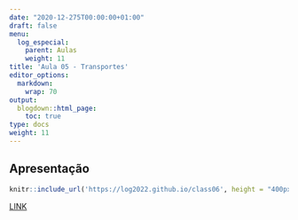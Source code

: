 ---
date: "2020-12-275T00:00:00+01:00"
draft: false
menu:
  log_especial:
    parent: Aulas
    weight: 11
title: 'Aula 05 - Transportes'
editor_options: 
  markdown: 
    wrap: 70
output: 
  blogdown::html_page:
    toc: true
type: docs
weight: 11
---

## Apresentação

```{r echo=FALSE, message=FALSE, warning=FALSE}
knitr::include_url('https://log2022.github.io/class06', height = "400px")
```

[LINK](https://log2022.github.io/class06)
